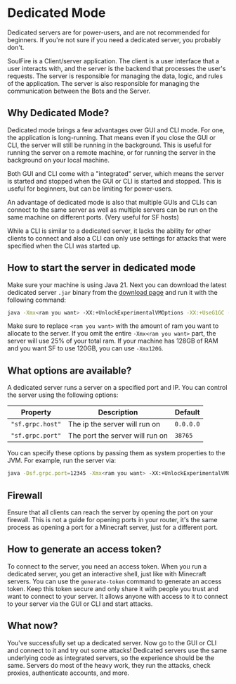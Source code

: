 
# Dedicated Mode

<Callout type="info" emoji="ℹ️">
    Dedicated servers are for power-users, and are not recommended for beginners.
    If you're not sure if you need a dedicated server, you probably don't.
</Callout>

SoulFire is a Client/server application. The client is a user interface that a user interacts with,
and the server is the backend that processes the user's requests.
The server is responsible for managing the data, logic, and rules of the application.
The server is also responsible for managing the communication between the Bots and the Server.

## Why Dedicated Mode?

Dedicated mode brings a few advantages over GUI and CLI mode. For one, the application is long-running.
That means even if you close the GUI or CLI, the server will still be running in the background.
This is useful for running the server on a remote machine, or for running the server in the background on your local machine.

Both GUI and CLI come with a "integrated" server, which means the server is started and stopped when the GUI or CLI is started and stopped.
This is useful for beginners, but can be limiting for power-users.

An advantage of dedicated mode is also that multiple GUIs and CLIs can connect to the same server
as well as multiple servers can be run on the same machine on different ports. (Very useful for SF hosts)

While a CLI is similar to a dedicated server, it lacks the ability for other clients to connect
and also a CLI can only use settings for attacks that were specified when the CLI was started up.


## How to start the server in dedicated mode

Make sure your machine is using Java 21.
Next you can download the latest dedicated server `.jar` binary from the [download page](/)
and run it with the following command:

```bash
java -Xmx<ram you want> -XX:+UnlockExperimentalVMOptions -XX:+UseG1GC -XX:G1NewSizePercent=20 -XX:G1ReservePercent=20 -XX:MaxGCPauseMillis=50 -XX:G1HeapRegionSize=32M -jar SoulFireDedicated.jar
```

Make sure to replace `<ram you want>` with the amount of ram you want to allocate to the server.
If you omit the entire `-Xmx<ram you want>` part, the server will use 25% of your total ram.
If your machine has 128GB of RAM and you want SF to use 120GB, you can use `-Xmx120G`.

## What options are available?

A dedicated server runs a server on a specified port and IP.
You can control the server using the following options:

| Property         | Description                     | Default   |
|------------------|---------------------------------|-----------|
| `"sf.grpc.host"` | The ip the server will run on   | `0.0.0.0` |
| `"sf.grpc.port"` | The port the server will run on | `38765`   |

You can specify these options by passing them as system properties to the JVM.
For example, run the server via:

```bash
java -Dsf.grpc.port=12345 -Xmx<ram you want> -XX:+UnlockExperimentalVMOptions -XX:+UseG1GC -XX:G1NewSizePercent=20 -XX:G1ReservePercent=20 -XX:MaxGCPauseMillis=50 -XX:G1HeapRegionSize=32M -jar SoulFireDedicated.jar
```

## Firewall

Ensure that all clients can reach the server by opening the port on your firewall.
This is not a guide for opening ports in your router, it's the same process as opening a port for a Minecraft server, just for a different port.

## How to generate an access token?

To connect to the server, you need an access token.
When you run a dedicated server, you get an interactive shell, just like with Minecraft servers.
You can use the `generate-token` command to generate an access token.
Keep this token secure and only share it with people you trust and want to connect to your server.
It allows anyone with access to it to connect to your server via the GUI or CLI and start attacks.

## What now?

You've successfully set up a dedicated server. Now go to the GUI or CLI and connect to it and try out some attacks!
Dedicated servers use the same underlying code as integrated servers, so the experience should be the same.
Servers do most of the heavy work, they run the attacks, check proxies, authenticate accounts, and more.
